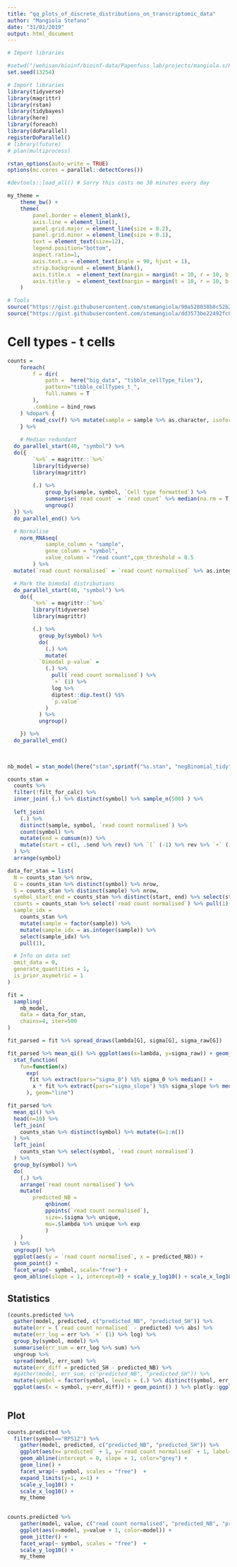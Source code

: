 ```yaml
---
title: "qq_plots_of_discrete_distributions_on_transcriptomic_data"
author: "Mangiola Stefano"
date: "31/01/2019"
output: html_document
---
```


```r
# Import libraries

#setwd("/wehisan/bioinf/bioinf-data/Papenfuss_lab/projects/mangiola.s/PostDoc/RNAseq-noise-model")
set.seed(13254)

# Import libraries
library(tidyverse)
library(magrittr)
library(rstan)
library(tidybayes)
library(here)
library(foreach)
library(doParallel)
registerDoParallel()
# library(future)
# plan(multiprocess)

rstan_options(auto_write = TRUE)
options(mc.cores = parallel::detectCores())

#devtools::load_all() # Sorry this costs me 30 minutes every day

my_theme = 	
	theme_bw() +
	theme(
		panel.border = element_blank(),
		axis.line = element_line(),
		panel.grid.major = element_line(size = 0.2),
		panel.grid.minor = element_line(size = 0.1),
		text = element_text(size=12),
		legend.position="bottom",
		aspect.ratio=1,
		axis.text.x = element_text(angle = 90, hjust = 1),
		strip.background = element_blank(),
		axis.title.x  = element_text(margin = margin(t = 10, r = 10, b = 10, l = 10)),
		axis.title.y  = element_text(margin = margin(t = 10, r = 10, b = 10, l = 10))
	)

# Tools
source("https://gist.githubusercontent.com/stemangiola/90a528038b8c52b21f9cfa6bb186d583/raw/dbd92c49fb03fb05ab0b465704b99c0a39e654d5/transcription_tool_kit.R")
source("https://gist.githubusercontent.com/stemangiola/dd3573be22492fc03856cd2c53a755a9/raw/e4ec6a2348efc2f62b88f10b12e70f4c6273a10a/tidy_extensions.R")

```


# Cell types - t cells

```r

counts = 
	foreach(
		f = dir(
			path = 	here("big_data", "tibble_cellType_files"), 
			pattern="tibble_cellTypes_t_",
			full.names = T
		),
		.combine = bind_rows
	) %dopar% {
		read_csv(f) %>% mutate(sample = sample %>% as.character, isoform = isoform %>% as.character)
	} %>%
	
	# Median redundant
  do_parallel_start(40, "symbol") %>%
  do({
    	`%>%` = magrittr::`%>%`
  		library(tidyverse)
  		library(magrittr)
    	
    	(.) %>%
  			group_by(sample, symbol, `Cell type formatted`) %>%
  			summarise(`read count` = `read count` %>% median(na.rm = T)) %>%
  			ungroup() 
  }) %>%
  do_parallel_end() %>%

  # Normalise
	norm_RNAseq( 
			sample_column = "sample", 
			gene_column = "symbol", 
			value_column = "read count",cpm_threshold = 0.5
		) %>%
  mutate(`read count normalised` = `read count normalised` %>% as.integer) %>%

  # Mark the bimodal distributions
  do_parallel_start(40, "symbol") %>%
 	do({
		`%>%` = magrittr::`%>%`
		library(tidyverse)
		library(magrittr)

		(.) %>%
		  group_by(symbol) %>%
		  do(
		    (.) %>%
		    mutate(
  		  `bimodal p-value` =
  		    (.) %>%
    		  pull(`read count normalised`) %>%
    		  `+` (1) %>%
    		  log %>%
    		  diptest::dip.test() %$%
    		  `p.value`
		    )
		  ) %>%
		  ungroup()

	}) %>%
  do_parallel_end()
  
	  
```

```r

nb_model = stan_model(here("stan",sprintf("%s.stan", "negBinomial_tidy")))

counts_stan = 
  counts %>%
  filter(!filt_for_calc) %>%
  inner_join( (.) %>% distinct(symbol) %>% sample_n(500) ) %>%
  
  left_join(
    (.) %>% 
    distinct(sample, symbol, `read count normalised`) %>% 
    count(symbol) %>% 
    mutate(end = cumsum(n)) %>%
    mutate(start = c(1, .$end %>% rev() %>% `[` (-1) %>% rev %>% `+` (1)))
  ) %>% 
  arrange(symbol) 

data_for_stan = list(
  N = counts_stan %>% nrow,
  G = counts_stan %>% distinct(symbol) %>% nrow,
  S = counts_stan %>% distinct(sample) %>% nrow,
  symbol_start_end = counts_stan %>% distinct(start, end) %>% select(start, end),
  counts = counts_stan %>% select(`read count normalised`) %>% pull(1),
  sample_idx = 
    counts_stan %>%
    mutate(sample = factor(sample)) %>% 
    mutate(sample_idx = as.integer(sample)) %>% 
    select(sample_idx) %>%
    pull(1),

  # Info on data set
  omit_data = 0,
  generate_quantities = 1,
  is_prior_asymetric = 1
)

fit =
  sampling(
    nb_model,
    data = data_for_stan, 
    chains=4, iter=500
)

fit_parsed = fit %>% spread_draws(lambda[G], sigma[G], sigma_raw[G]) 

fit_parsed %>% mean_qi() %>% ggplot(aes(x=lambda, y=sigma_raw)) + geom_point() +
  stat_function(
    fun=function(x)
      exp(
       fit %>% extract(pars="sigma_0") %$% sigma_0 %>% median() +
        x * fit %>% extract(pars="sigma_slope") %$% sigma_slope %>% median()
      ), geom="line")

fit_parsed %>% 
  mean_qi() %>%
  head(n=10) %>%
  left_join(
    counts_stan %>% distinct(symbol) %>% mutate(G=1:n())
  ) %>%
  left_join(
    counts_stan %>% select(symbol, `read count normalised`)
  ) %>% 
  group_by(symbol) %>%
  do(
    (.) %>%
    arrange(`read count normalised`) %>%
    mutate(
    	predicted_NB = 
    		qnbinom(
      		ppoints(`read count normalised`), 
      		size=.$sigma %>% unique, 
      		mu=.$lambda %>% unique %>% exp
      		)
    ) 
  ) %>%
  ungroup() %>%
  ggplot(aes(y = `read count normalised`, x = predicted_NB)) + 
  geom_point() + 
  facet_wrap(~ symbol, scale="free") + 
  geom_abline(slope = 1, intercept=0) + scale_y_log10() + scale_x_log10() 


```

## Statistics

```r

(counts.predicted %>%
  gather(model, predicted, c("predicted_NB", "predicted_SH")) %>%
  mutate(err = (`read count normalised` - predicted) %>% abs) %>%
  mutate(err_log = err %>% `+` (1) %>% log) %>%
  group_by(symbol, model) %>%
  summarise(err_sum = err_log %>% sum) %>%
  ungroup %>%
  spread(model, err_sum) %>%
  mutate(err_diff = predicted_SH - predicted_NB) %>%
  #gather(model, err_sum, c("predicted_NB", "predicted_SH")) %>%
  mutate(symbol = factor(symbol, levels = (.) %>% distinct(symbol, err_diff) %>% arrange(err_diff %>% desc) %>% pull(symbol))) %>%
  ggplot(aes(x = symbol, y=err_diff)) + geom_point() ) %>% plotly::ggplotly()
  

```

## Plot

```r

counts.predicted %>%
  filter(symbol=="RPS12") %>%
	gather(model, predicted, c("predicted_NB", "predicted_SH")) %>%
	ggplot(aes(x=`predicted` + 1, y=`read count normalised` + 1, label=symbol, color=model)) + 
	geom_abline(intercept = 0, slope = 1, color="grey") + 
	geom_line() + 
	facet_wrap(~ symbol, scales = "free")  +
	expand_limits(y=1, x=1) + 
	scale_y_log10() +
	scale_x_log10() +
	my_theme 
   

counts.predicted %>%
	gather(model, value, c("read count normalised", "predicted_NB", "predicted_SH")) %>%
	ggplot(aes(x=model, y=value + 1, color=model)) + 
	geom_jitter() + 
	facet_wrap(~ symbol, scales = "free")  +
	scale_y_log10() +
	my_theme 

```
